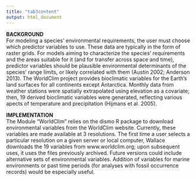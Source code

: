 ```yaml
---
title: "tab3content"
output: html_document
---
```

**BACKGROUND**  
For modeling a species’ environmental requirements, the user must choose which predictor variables to use. These data are typically in the form of raster grids. For models aiming to characterize the species’ requirements and the areas suitable for it (and for transfer across space and time), predictor variables should be plausible environmental determinants of the species’ range limits, or likely correlated with them (Austin 2002; Anderson 2013). The WorldClim project provides bioclimatic variables for the Earth’s land surfaces for all continents except Antarctica. Monthly data from weather stations were spatially extrapolated using elevation as a covariate; then, 19 derived bioclimatic variables were generated, reflecting various apects of temperature and precipitation (Hijmans et al. 2005).  

**IMPLEMENTATION**  
The Module “WorldClim” relies on the dismo R package to download environmental variables from the WorldClim website. Currently, these variables are made available at 3 resolutions. The first time a user selects a particular resolution on a given server or local computer, Wallace downloads the 19 variables from www.worldclim.org; upon subsequent uses, it uses the files previously archived. Future versions could include alternative sets of environmental variables. Addition of variables for marine environments or past time periods (for analyses with fossil occurrence records) would be especially useful.  

